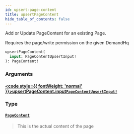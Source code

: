 ```yaml
---
id: upsert-page-content
title: upsertPageContent
hide_table_of_contents: false
---
```








Add or Update PageContent for an existing Page.

Requires the page/write permission on the given DemandHq

```graphql
upsertPageContent(
  input: PageContentUpsertInput!
): PageContent!
```


### Arguments

#### [<code style={{ fontWeight: 'normal' }}>upsertPageContent.<b>input</b></code>](#)<Bullet />[`PageContentUpsertInput!`](/demand/api/graphql-admin/reference/inputs/page-content-upsert-input) <Badge class="secondary" text="non-null"/> <Badge class="secondary" text="input"/>
> 
> 

### Type

#### [`PageContent`](/demand/api/graphql-admin/reference/objects/page-content) <Badge class="secondary" text="object"/>
> This is the actual content of the page
> 





